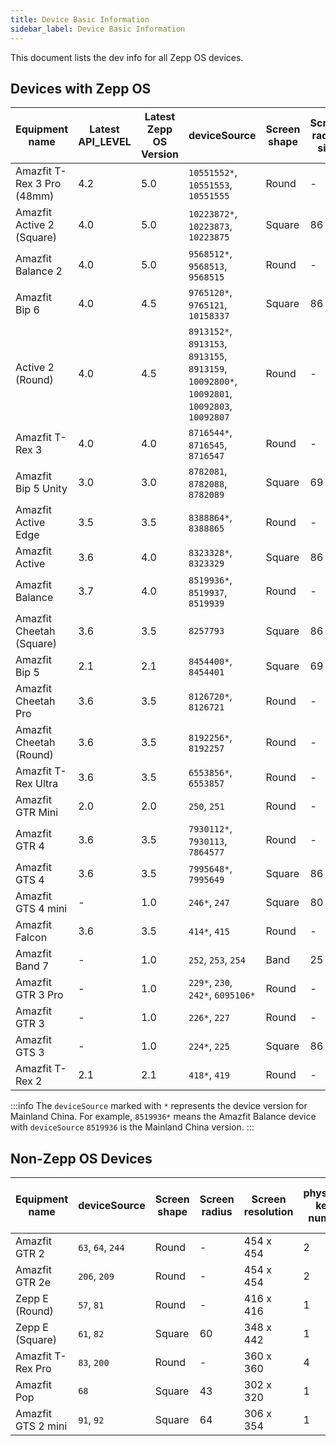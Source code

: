 ```yaml
---
title: Device Basic Information
sidebar_label: Device Basic Information
---
```


This document lists the dev info for all Zepp OS devices.

## Devices with Zepp OS

| Equipment name           | Latest API_LEVEL | Latest Zepp OS Version | deviceSource                    | Screen shape | Screen radius size | Screen resolution | physical-keys number | Watchface preview image resolution | SecondaryWidget support |
| ------------------------ | --------------- | --------------------- | ------------------------------- | ------------ | ----------------- | ----------------- | ------------------- | ---------------------------------- | --------------------- |
| Amazfit T-Rex 3 Pro (48mm)           | 4.2             | 5.0                   | `10551552*`, `10551553`, `10551555`            | Round        | -                 | 480 x 480         | 4                   | 324 x 324                          | NO                    |
| Amazfit Active 2 (Square)            | 4.0             | 5.0                   | `10223872*`, `10223873`, `10223875`            | Square       | 86                | 390 x 450         | 2                   | 266 x 307                          | YES                   |
| Amazfit Balance 2            | 4.0             | 5.0                   | `9568512*`, `9568513`, `9568515`            | Round       | -                | 480 x 480         | 2                   | 324 x 324                          | YES                   |
| Amazfit Bip 6            | 4.0             | 4.5                   | `9765120*`, `9765121`, `10158337`            | Square       | 86                | 390 x 450         | 2                   | 266 x 307                          | YES                   |
| Active 2 (Round)          | 4.0             | 4.5                   | `8913152*`, `8913153`, `8913155`, `8913159`, `10092800*`, `10092801`, `10092803`, `10092807` | Round        | -                 | 466 x 466         | 2                   | 314 x 314                          | YES                   |
| Amazfit T-Rex 3          | 4.0             | 4.0                   | `8716544*`, `8716545`, `8716547` | Round        | -                 | 480 x 480         | 4                   | 324 x 324                          | NO                    |
| Amazfit Bip 5 Unity      | 3.0             | 3.0                   | `8782081`, `8782088`, `8782089` | Square       | 69                | 320 x 380         | 1                   | 200 x 238                          | YES                   |
| Amazfit Active Edge      | 3.5             | 3.5                   | `8388864*`, `8388865`            | Round        | -                 | 360 x 360         | 4                   | 243 x 243                          | NO                    |
| Amazfit Active           | 3.6             | 4.0                   | `8323328*`, `8323329`            | Square       | 86                | 390 x 450         | 1                   | 266 x 307                          | YES                   |
| Amazfit Balance          | 3.7             | 4.0                   | `8519936*`, `8519937`, `8519939` | Round        | -                 | 480 x 480         | 2                   | 324 x 324                          | YES                   |
| Amazfit Cheetah (Square) | 3.6             | 3.5                   | `8257793`                       | Square       | 86                | 390 x 450         | 3                   | 266 x 307                          | NO                    |
| Amazfit Bip 5            | 2.1             | 2.1                   | `8454400*`, `8454401`            | Square       | 69                | 320 x 380         | 1                   | 200 x 238                          | YES                   |
| Amazfit Cheetah Pro      | 3.6             | 3.5                   | `8126720*`, `8126721`            | Round        | -                 | 480 x 480         | 2                   | 324 x 324                          | NO                    |
| Amazfit Cheetah (Round)  | 3.6             | 3.5                   | `8192256*`, `8192257`            | Round        | -                 | 454 x 454         | 2                   | 306 x 306                          | NO                    |
| Amazfit T-Rex Ultra      | 3.6             | 3.5                   | `6553856*`, `6553857`            | Round        | -                 | 454 x 454         | 4                   | 306 x 306                          | NO                    |
| Amazfit GTR Mini         | 2.0             | 2.0                   | `250`, `251`                    | Round        | -                 | 416 x 416         | 1                   | 280 x 280                          | YES                   |
| Amazfit GTR 4            | 3.6             | 3.5                   | `7930112*`, `7930113`, `7864577` | Round        | -                 | 466 x 466         | 2                   | 314 x 314                          | YES                   |
| Amazfit GTS 4            | 3.6             | 3.5                   | `7995648*`, `7995649`            | Square       | 86                | 390 x 450         | 1                   | 266 x 307                          | YES                   |
| Amazfit GTS 4 mini       | -               | 1.0                   | `246*`, `247`                    | Square       | 80                | 336 x 384         | 1                   | 228 x 260                          | NO                    |
| Amazfit Falcon           | 3.6             | 3.5                   | `414*`, `415`                    | Round        | -                 | 416 x 416         | 4                   | 280 x 280                          | NO                    |
| Amazfit Band 7           | -               | 1.0                   | `252`, `253`, `254`             | Band         | 25                | 194 x 368         | -                   | 152 x 288                          | -                     |
| Amazfit GTR 3 Pro        | -               | 1.0                   | `229*`, `230`, `242*`, `6095106*`  | Round        | -                 | 480 x 480         | 2                   | 324 x 324                          | -                     |
| Amazfit GTR 3            | -               | 1.0                   | `226*`, `227`                    | Round        | -                 | 454 x 454         | 2                   | 306 x 306                          | -                     |
| Amazfit GTS 3            | -               | 1.0                   | `224*`, `225`                    | Square       | 86                | 390 x 450         | 1                   | 266 x 307                          | -                     |
| Amazfit T-Rex 2          | 2.1             | 2.1                   | `418*`, `419`                    | Round        | -                 | 454 x 454         | 4                   | 306 x 306                          | NO                    |

:::info
The `deviceSource` marked with `*` represents the device version for Mainland China. For example,  `8519936*` means the Amazfit Balance device with `deviceSource` `8519936` is the Mainland China version.
:::

## Non-Zepp OS Devices

| Equipment name      | deviceSource      | Screen shape | Screen radius | Screen resolution | physical-keys number | Watchface preview image resolution |
| ------------------ | ----------------- | ------------ | ------------- | ----------------- | ------------------- | ---------------------------------- |
| Amazfit GTR 2      | `63`, `64`, `244` | Round        | -             | 454 x 454         | 2                   | 306 x 306                          |
| Amazfit GTR 2e     | `206`, `209`      | Round        | -             | 454 x 454         | 2                   | 306 x 306                          |
| Zepp E (Round)     | `57`, `81`        | Round        | -             | 416 x 416         | 1                   | 280 x 280                          |
| Zepp E (Square)    | `61`, `82`        | Square       | 60            | 348 x 442         | 1                   | 254 x 323                          |
| Amazfit T-Rex Pro  | `83`, `200`       | Round        | -             | 360 x 360         | 4                   | 220 x 220                          |
| Amazfit Pop        | `68`              | Square       | 43            | 302 x 320         | 1                   | 202 x 214                          |
| Amazfit GTS 2 mini | `91`, `92`        | Square       | 64            | 306 x 354         | 1                   | 210 x 242                          |
